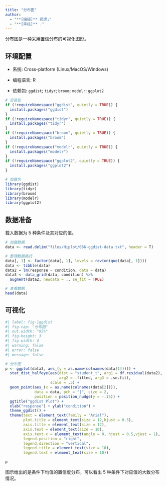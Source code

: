 ```yaml
---
title: "分布图"
author:
  - "**[编辑]** 郑虎;"
  - "**[审核]** ."
---
```


分布图是一种采用置信分布的可视化图形。

## 环境配置

-   系统: Cross-platform (Linux/MacOS/Windows)

-   编程语言: R

-   依赖包: `ggdist`; `tidyr`; `broom`; `modelr`; `ggplot2`

```r
# 安装包
if (!requireNamespace("ggdist", quietly = TRUE)) {
  install.packages("ggdist")
}
if (!requireNamespace("tidyr", quietly = TRUE)) {
  install.packages("tidyr")
}
if (!requireNamespace("broom", quietly = TRUE)) {
  install.packages("broom")
}
if (!requireNamespace("modelr", quietly = TRUE)) {
  install.packages("modelr")
}
if (!requireNamespace("ggplot2", quietly = TRUE)) {
  install.packages("ggplot2")
}

# 加载包
library(ggdist)
library(tidyr)
library(broom)
library(modelr)
library(ggplot2)
```

## 数据准备

载入数据为 5 种条件及其对应的值。

```r
# 加载数据
data <- read.delim("files/Hiplot/066-ggdist-data.txt", header = T)

# 整理数据格式
data[, 1] <- factor(data[, 1], levels = rev(unique(data[, 1])))
data <- tibble(data)
data2 = lm(response ~ condition, data = data)
data3 <- data_grid(data, condition) %>%
  augment(data2, newdata = ., se_fit = TRUE)

# 查看数据
head(data)
```

## 可视化

```r
#| label: fig-1ggdist
#| fig-cap: "分布图"
#| out.width: "95%"
#| fig-height: 3
#| fig-width: 4
#| warning: false
#| error: false
#| message: false

# 分布图
p <- ggplot(data3, aes_(y = as.name(colnames(data[1])))) +
  stat_dist_halfeye(aes(dist = "student_t", arg1 = df.residual(data2),
                        arg2 = .fitted, arg3 = .se.fit),
                    scale = .5) +
  geom_point(aes_(x = as.name(colnames(data[2]))),
             data = data, pch = "|", size = 2,
             position = position_nudge(y = -.15)) +
  ggtitle("ggdist Plot") + 
  xlab("response") + ylab("condition") +
  theme_ggdist() +
  theme(text = element_text(family = "Arial"),
        plot.title = element_text(size = 12,hjust = 0.5),
        axis.title = element_text(size = 12),
        axis.text = element_text(size = 10),
        axis.text.x = element_text(angle = 0, hjust = 0.5,vjust = 1),
        legend.position = "right",
        legend.direction = "vertical",
        legend.title = element_text(size = 10),
        legend.text = element_text(size = 10))

p
```

图示给出的是条件下均值的置信度分布，可以看出 5 种条件下对应值的大致分布情况。




